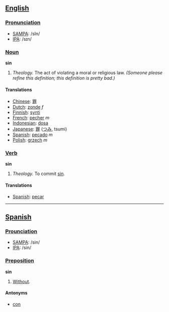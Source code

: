 == [[English]] ==

=== [[Pronunciation]] ===
*[[SAMPA]]: /sIn/
*[[International Phonetic Alphabet|IPA]]: /sɪn/

=== [[Noun]] ===
'''sin'''

#''Theology.'' The act of violating a moral or religious law. ''(Someone please refine this definition; this definition is pretty bad.)''

==== Translations ====
*[[Chinese]]: [[罪]]
*[[Dutch]]: [[zonde]] ''f''
*[[Finnish]]: [[synti]]
*[[French]]: [[pecher]] ''m''
*[[Indonesian]]: [[dosa]]
*[[Japanese]]: [[罪]] ([[つみ]], tsumi)
*[[Spanish]]: [[pecado]] ''m''
*[[Polish]]: [[grzech]] ''m''

=== [[Verb]] ===
'''sin'''

#''Theology.'' To commit [[Sin#Noun|sin]].

==== Translations ====
*[[Spanish]]: [[pecar]]

----

== [[Spanish]] ==

=== [[Prounciation]] ===
*[[SAMPA]]: /sin/
*[[International Phonetic Alphabet|IPA]]: /sin/

=== [[Preposition]] ===
'''sin'''

#[[Without]].

==== Antonyms ====
*[[con]]